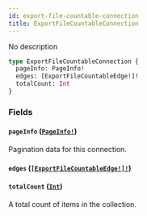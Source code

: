 ```yaml
---
id: export-file-countable-connection
title: ExportFileCountableConnection
---
```


No description

```graphql
type ExportFileCountableConnection {
  pageInfo: PageInfo!
  edges: [ExportFileCountableEdge!]!
  totalCount: Int
}
```

### Fields

#### `pageInfo` ([`PageInfo!`](../../../developer/api-reference/objects/page-info))

Pagination data for this connection.

#### `edges` ([`[ExportFileCountableEdge!]!`](../../../developer/api-reference/objects/export-file-countable-edge))

#### `totalCount` ([`Int`](../../../developer/api-reference/scalars/int))

A total count of items in the collection.
